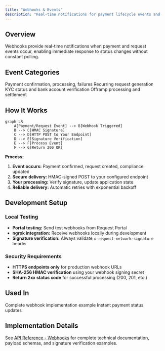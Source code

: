 ```yaml
---
title: "Webhooks & Events"
description: "Real-time notifications for payment lifecycle events and request status changes"
---
```


## Overview

Webhooks provide real-time notifications when payment and request events occur, enabling immediate response to status changes without constant polling.

## Event Categories

<CardGroup cols={2}>
  <Card title="Payment Events" icon="credit-card">
    Payment confirmation, processing, failures
  </Card>

  <Card title="Request Events" icon="file-invoice">
    Recurring request generation
  </Card>

  <Card title="Compliance Events" icon="shield-check">
    KYC status and bank account verification
  </Card>

  <Card title="Crypto-to-fiat Events" icon="exchange-alt">
    Offramp processing and settlement
  </Card>
</CardGroup>

## How It Works

```mermaid
graph LR
    A[Payment/Request Event] --> B[Webhook Triggered]
    B --> C[HMAC Signature]
    C --> D[HTTP POST to Your Endpoint]
    D --> E[Signature Verification]
    E --> F[Process Event]
    F --> G[Return 200 OK]
```

**Process:**
1. **Event occurs:** Payment confirmed, request created, compliance updated
2. **Secure delivery:** HMAC-signed POST to your configured endpoint
3. **Your processing:** Verify signature, update application state
4. **Reliable delivery:** Automatic retries with exponential backoff

## Development Setup

### Local Testing
- **Portal testing:** Send test webhooks from Request Portal
- **ngrok integration:** Receive webhooks locally during development
- **Signature verification:** Always validate `x-request-network-signature` header

### Security Requirements
- **HTTPS endpoints only** for production webhook URLs
- **SHA-256 HMAC verification** using your webhook signing secret
- **Return 2xx status code** for successful processing (200, 201, etc.)

## Used In

<CardGroup cols={2}>
  <Card title="EasyInvoice Demo" href="/use-cases/invoicing">
    Complete webhook implementation example
  </Card>
  
  <Card title="Real-time Dashboards" href="/use-cases/checkout">
    Instant payment status updates
  </Card>
</CardGroup>

## Implementation Details

See [API Reference - Webhooks](/api-reference/webhooks) for complete technical documentation, payload schemas, and signature verification examples.